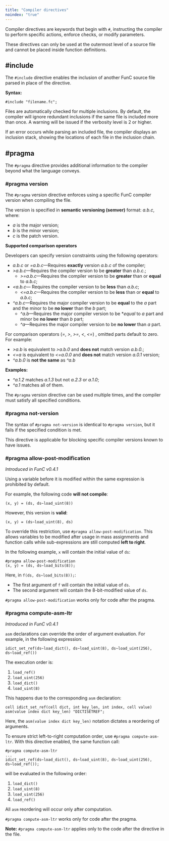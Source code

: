 ```yaml
---
title: "Compiler directives"
noindex: "true"
---
```


Compiler directives are keywords that begin with `#`, instructing the compiler to perform specific actions, enforce checks, or modify parameters.

These directives can only be used at the outermost level of a source file and cannot be placed inside function definitions.

## #include

The `#include` directive enables the inclusion of another FunC source file parsed in place of the directive.

**Syntax:**

```func
#include "filename.fc";
```

Files are automatically checked for multiple inclusions. By default, the compiler will ignore redundant inclusions if the same file is included more than once. A warning will be issued if the verbosity level is 2 or higher.

If an error occurs while parsing an included file, the compiler displays an inclusion stack, showing the locations of each file in the inclusion chain.

## #pragma

The `#pragma` directive provides additional information to the compiler beyond what the language conveys.

### #pragma version

The `#pragma` version directive enforces using a specific FunC compiler version when compiling the file.

The version is specified in **semantic versioning (semver)** format: _a.b.c_, where:

- _a_ is the major version;
- _b_ is the minor version;
- _c_ is the patch version.

**Supported comparison operators**

Developers can specify version constraints using the following operators:

- _a.b.c_ or _=a.b.c_—Requires **exactly** version _a.b.c_ of the compiler;
- _>a.b.c_—Requires the compiler version to be **greater** than _a.b.c._;
  - _>=a.b.c_—Requires the compiler version to be **greater** than or **equal** to _a.b.c_;
- _\<a.b.c_— Requires the compiler version to be **less** than _a.b.c_;
  - _\<=a.b.c_—Requires the compiler version to be **less** than or **equal** to _a.b.c_;
- _^a.b.c_—Requires the major compiler version to be **equal** to the _a_ part and the minor to be **no lower** than the _b_ part;
  - _^a.b_—Requires the major compiler version to be \*_equal_ to _a_ part and minor be **no lower** than _b_ part;
  - _^a_—Requires the major compiler version to be **no lower** than _a_ part.

For comparison operators (_=_, _>_, _>=_, _\<_, _\<=_) , omitted parts default to zero.
For example:

- _>a.b_ is equivalent to _>a.b.0_ and **does not** match version _a.b.0._;
- _\<=a_ is equivalent to _\<=a.0.0_ and **does not** match version _a.0.1_ version;
- _^a.b.0_ is **not the same** as _^a.b_

**Examples:**

- _^a.1.2_ matches _a.1.3_ but not _a.2.3_ or _a.1.0_;
- _^a.1_ matches all of them.

The `#pragma` version directive can be used multiple times, and the compiler must satisfy all specified conditions.

### #pragma not-version

The syntax of `#pragma not-version` is identical to `#pragma version`, but it fails if the specified condition is met.

This directive is applicable for blocking specific compiler versions known to have issues.

### #pragma allow-post-modification

_Introduced in FunC v0.4.1_

Using a variable before it is modified within the same expression is prohibited by default.

For example, the following code **will not compile**:

```func
(x, y) = (ds, ds~load_uint(8))
```

However, this version is **valid**:

```func
(x, y) = (ds~load_uint(8), ds)
```

To override this restriction, use `#pragma allow-post-modification`. This allows variables to be modified after usage in mass assignments and function calls while sub-expressions are still computed **left to right**.

In the following example, `x` will contain the initial value of `ds`:

```func
#pragma allow-post-modification
(x, y) = (ds, ds~load_bits(8));
```

Here, in `f(ds, ds~load_bits(8));`:

- The first argument of `f` will contain the initial value of `ds`.
- The second argument will contain the 8-bit-modified value of `ds`.

`#pragma allow-post-modification` works only for code after the pragma.

### #pragma compute-asm-ltr

_Introduced in FunC v0.4.1_

`asm` declarations can override the order of argument evaluation. For example, in the following expression:

```func
idict_set_ref(ds~load_dict(), ds~load_uint(8), ds~load_uint(256), ds~load_ref())
```

The execution order is:

1. `load_ref()`
2. `load_uint(256)`
3. `load_dict()`
4. `load_uint(8)`

This happens due to the corresponding `asm` declaration:

```func
cell idict_set_ref(cell dict, int key_len, int index, cell value) asm(value index dict key_len) "DICTISETREF";
```

Here, the `asm(value index dict key_len)` notation dictates a reordering of arguments.

To ensure strict left-to-right computation order, use `#pragma compute-asm-ltr`. With this directive enabled, the same function call:

```func
#pragma compute-asm-ltr
...
idict_set_ref(ds~load_dict(), ds~load_uint(8), ds~load_uint(256), ds~load_ref());
```

will be evaluated in the following order:

1. `load_dict()`
2. `load_uint(8)`
3. `load_uint(256)`
4. `load_ref()`

All `asm` reordering will occur only after computation.

`#pragma compute-asm-ltr` works only for code after the pragma.

**Note:** `#pragma compute-asm-ltr` applies only to the code after the directive in the file.

